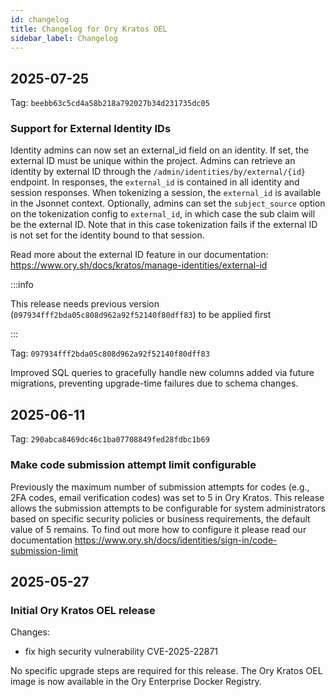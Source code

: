 ```yaml
---
id: changelog
title: Changelog for Ory Kratos OEL
sidebar_label: Changelog
---
```


## 2025-07-25

Tag: `beebb63c5cd4a58b218a792027b34d231735dc05`

### Support for External Identity IDs

Identity admins can now set an external_id field on an identity. If set, the external ID must be unique within the project. Admins
can retrieve an identity by external ID through the `/admin/identities/by/external/{id}` endpoint. In responses, the `external_id`
is contained in all identity and session responses. When tokenizing a session, the `external_id` is available in the Jsonnet
context. Optionally, admins can set the `subject_source` option on the tokenization config to `external_id`, in which case the sub
claim will be the external ID. Note that in this case tokenization fails if the external ID is not set for the identity bound to
that session.

Read more about the external ID feature in our documentation: https://www.ory.sh/docs/kratos/manage-identities/external-id

:::info

This release needs previous version (`097934fff2bda05c808d962a92f52140f80dff83`) to be applied first

:::

Tag: `097934fff2bda05c808d962a92f52140f80dff83`

Improved SQL queries to gracefully handle new columns added via future migrations, preventing upgrade-time failures due to schema
changes.

## 2025-06-11

Tag: `290abca8469dc46c1ba07708849fed28fdbc1b69`

### Make code submission attempt limit configurable

Previously the maximum number of submission attempts for codes (e.g., 2FA codes, email verification codes) was set to 5 in Ory
Kratos. This release allows the submission attempts to be configurable for system administrators based on specific security
policies or business requirements, the default value of 5 remains. To find out more how to configure it please read our
documentation https://www.ory.sh/docs/identities/sign-in/code-submission-limit

## 2025-05-27

### Initial Ory Kratos OEL release

Changes:

- fix high security vulnerability CVE-2025-22871

No specific upgrade steps are required for this release. The Ory Kratos OEL image is now available in the Ory Enterprise Docker
Registry.
